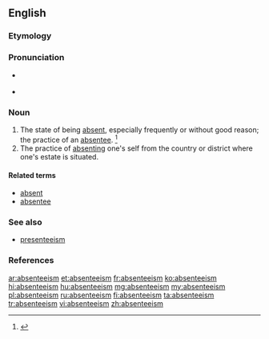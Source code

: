 ==English==
{{wikipedia}}

===Etymology===
{{suffix|absentee|ism|lang=en}}

===Pronunciation===
* {{a|UK}} {{IPA|/æb.sənˈtiːˌɪz.m̩/|lang=en}}
* {{a|US}} {{IPA|/ˌæb.sənˈtiˌɪz.m̩/|lang=en}}

===Noun===
{{en-noun}}

# The state of being [[absent]], especially frequently or without good reason; the practice of an [[absentee]]. {{defdate|First attested in the early 19<sup>th</sup> century.}}<ref name=SOED>{{R:SOED5|page=9}}</ref>
# The practice of [[absenting]] one's self from the country or district where one's estate is situated.

====Related terms====
* [[absent]]
* [[absentee]]

===See also===
* [[presenteeism]]

===References===
<references/>

[[ar:absenteeism]]
[[et:absenteeism]]
[[fr:absenteeism]]
[[ko:absenteeism]]
[[hi:absenteeism]]
[[hu:absenteeism]]
[[mg:absenteeism]]
[[my:absenteeism]]
[[pl:absenteeism]]
[[ru:absenteeism]]
[[fi:absenteeism]]
[[ta:absenteeism]]
[[tr:absenteeism]]
[[vi:absenteeism]]
[[zh:absenteeism]]
